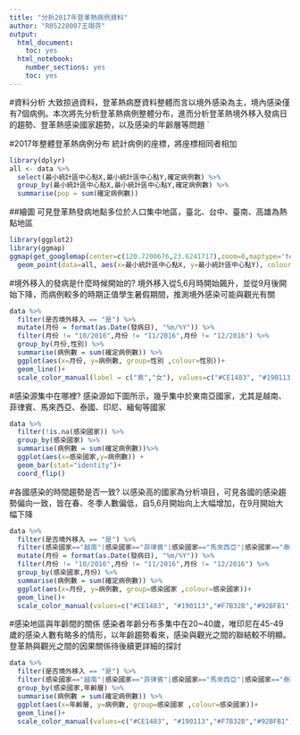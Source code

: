 ---
title: "分析2017年登革熱病例資料"
author: "R05228007王翊芬"
output:
  html_document:
    toc: yes
  html_notebook:
    number_sections: yes
    toc: yes
---
#資料分析
大致掠過資料，登革熱病歷資料整體而言以境外感染為主，境內感染僅有7個病例。本次將先分析登革熱病例整體分布，進而分析登革熱境外移入發病日的趨勢、登革熱感染國家趨勢，以及感染的年齡層等問題
`

#2017年整體登革熱病例分布
統計病例的座標，將座標相同者相加
```{r cars}
library(dplyr)
all <- data %>%
  select(最小統計區中心點X,最小統計區中心點Y,確定病例數) %>%
  group_by(最小統計區中心點X,最小統計區中心點Y,確定病例數) %>%
  summarise(pop = sum(確定病例數))
```

##繪圖
可見登革熱發病地點多位於人口集中地區，臺北、台中、臺南、高雄為熱點地區
```{r}
library(ggplot2)
library(ggmap)
ggmap(get_googlemap(center=c(120.7200676,23.6241717),zoom=8,maptype='terrain')) +
  geom_point(data=all, aes(x=最小統計區中心點X, y=最小統計區中心點Y), colour='red', size=all$確定病例數, alpha=0.4)
```

#境外移入的發病是什麼時候開始的?
境外移入從5,6月時開始飆升，並從9月後開始下降，而病例較多的時期正值學生暑假期間，推測境外感染可能與觀光有關
```{r}
data %>%
  filter(是否境外移入 == "是") %>%
  mutate(月份 = format(as.Date(發病日), "%m/%Y")) %>%
  filter(月份 != "10/2016",月份 != "11/2016",月份 != "12/2016") %>%
  group_by(月份,性別) %>%
  summarise(病例數 = sum(確定病例數)) %>%
  ggplot(aes(x=月份, y=病例數, group=性別 ,colour=性別))+
  geom_line()+
  scale_color_manual(label = c("男","女"), values=c("#CE1483", "#190113"))
```

#感染源集中在哪裡?
感染源如下圖所示，幾乎集中於東南亞國家，尤其是越南、菲律賓、馬來西亞、泰國、印尼、緬甸等國家
```{r}
data %>%
  filter(!is.na(感染國家)) %>%
  group_by(感染國家) %>%
  summarise(病例數 = sum(確定病例數))%>%
  ggplot(aes(x=感染國家,y=病例數)) +
  geom_bar(stat="identity")+
  coord_flip()
```

#各國感染的時間趨勢是否一致?
以感染高的國家為分析項目，可見各國的感染趨勢偏向一致，皆在春、冬季人數偏低，自5,6月開始向上大幅增加，在9月開始大幅下降
```{r}
data %>%
  filter(是否境外移入 == "是") %>%
  filter(感染國家=="越南"|感染國家=="菲律賓"|感染國家=="馬來西亞"|感染國家=="泰國"|感染國家=="印尼"|感染國家=="緬甸") %>%
  mutate(月份 = format(as.Date(發病日), "%m/%Y")) %>%
  filter(月份 != "10/2016",月份 != "11/2016",月份 != "12/2016") %>%
  group_by(感染國家,月份) %>%
  summarise(病例數 = sum(確定病例數)) %>%
  ggplot(aes(x=月份, y=病例數, group=感染國家 ,colour=感染國家))+
  geom_line()+
  scale_color_manual(values=c("#CE1483", "#190113","#F7B32B","#92BFB1","#FF6B6B","#3066BE"))
```

#感染地區與年齡間的關係
感染者年齡分布多集中在20~40歲，唯印尼在45-49歲的感染人數有略多的情形，以年齡趨勢看來，感染與觀光之間的聯結較不明顯。登革熱與觀光之間的因果關係待後續更詳細的探討
```{r}
data %>%
  filter(是否境外移入 == "是") %>%
  filter(感染國家=="越南"|感染國家=="菲律賓"|感染國家=="馬來西亞"|感染國家=="泰國"|感染國家=="印尼"|感染國家=="緬甸") %>%
  group_by(感染國家,年齡層) %>%
  summarise(病例數 = sum(確定病例數)) %>%
  ggplot(aes(x=年齡層, y=病例數, group=感染國家 ,colour=感染國家))+
  geom_line()+
  scale_color_manual(values=c("#CE1483", "#190113","#F7B32B","#92BFB1","#FF6B6B","#3066BE"))
```






